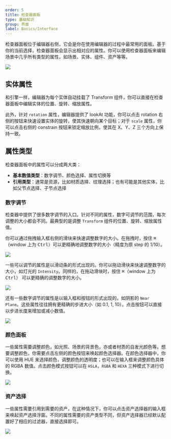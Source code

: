 ```yaml
---
order: 5
title: 检查器面板
type: 基础知识
group: 界面
label: Basics/Interface
---
```


检查器面板位于编辑器右侧，它会是你在使用编辑器的过程中最常用的面板。基于你的当前选择，检查器面板会显示出相对应的属性。你可以使用检查器面板来编辑场景中几乎所有类型的属性，如场景、实体、组件、资产等等。

<Image src="https://mdn.alipayobjects.com/huamei_fvsq9p/afts/img/A*NWWWTp5Le1cAAAAAAAAAAAAADqiTAQ/original" />

## 实体属性

和引擎一样，编辑器为每个实体自动挂载了 Transform 组件，你可以直接在检查器面板中编辑实体的位置、旋转、缩放属性。

此外，针对 `rotation` 属性，编辑器提供了 lookAt 功能，你可以点击 rotation 右侧的按钮来快速设置实体的旋转，使其快速朝向某个目标；对于 `scale` 属性，你可以点击右侧的 constrain 按钮来锁定缩放比例，使其在 X、Y、Z 三个方向上保持一致。

## 属性类型

检查器面板中的属性可以分成两大类：

- **基本数值类型**：数字调节、颜色选择、属性切换等
- **引用类型**：通常是资源，比如材质选择、纹理选择；也有可能是其他实体，比如父节点选择、子节点选择

### 数字调节

检查器中提供了很多数字调节的入口。针对不同的属性，数字可调节的范围，每次调整的大小都会不同。最典型的是调整 `Transform` 组件的位置、旋转、缩放属性值。

你可以通过拖拽输入框右侧的滑块来快速调整数字的大小。在拖拽时，按住 <Kbd>⌘</Kbd>（window 上为 <Kbd>Ctrl</Kbd>）可以更精确地调整数字的大小（精度为原 step 的 1/10）。

<Image src="https://gw.alipayobjects.com/zos/OasisHub/b14cd188-22bf-4d78-b327-07a331f3c58b/image-20240318175444343.png" />

一些可以调节的属性是以滑动条的形式出现的。你可以拖动滑块来快速调整数字的大小，如灯光的 `Intensity`。同样的，在拖动滑块时，按住 <Kbd>⌘</Kbd>（window 上为 <Kbd>Ctrl</Kbd>） 可以更精确的调整数字的大小。

<Image src="https://gw.alipayobjects.com/zos/OasisHub/440cd2ed-d1eb-474f-be7e-7a35cac8c954/image-20240318175518354.png" />

还有一些数字调节的属性是以输入框和按钮的形式出现的，如阴影的 `Near Plane`。这些属性往往拥有更精确的步进大小（如 0.1, 1, 10）。点击按钮可以直接以步进长度来增加或减小数值。

<Image src="https://gw.alipayobjects.com/zos/OasisHub/14c8726c-1a91-4206-8e73-93d436109172/image-20240318175638055.png" />

### 颜色面板

一些属性需要调整颜色，如光照、场景的背景色，亦或者材质的自发光颜色等。想要调整颜色，你需要点击左侧的颜色按钮来唤起颜色选择器。在颜色选择器中，你可以使用 HUE 来选择颜色，调整颜色的透明度；也可以在输入框来调整颜色具体的 RGBA 数值。点击颜色模式按钮可以在 `HSLA`，`RGBA` 和 `HEXA` 三种模式下进行切换。

<Image src="https://gw.alipayobjects.com/zos/OasisHub/d340d0ea-a88a-4b82-b6c4-c69d3f4b8c4e/image-20240318175748734.png" />

### 资产选择

一些属性需要引用到需要的资产，在这种情况下，你可以点击资产选择器的输入框来唤起资产选择浮窗。不同的属性需要的资产类型不同，但资产选择器已经默认配置好了相应的过滤器，直接选择即可。

<Image src="https://gw.alipayobjects.com/zos/OasisHub/b8463854-4343-4dea-b1cf-713a7c617288/image-20240318175957149.png" />
